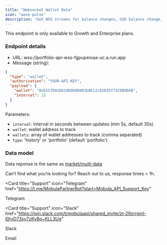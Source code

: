 ```yaml
---
title: "Websocket Wallet Data"
icon: "wave-pulse"
description: "Get WSS streams for balance changes, USD balance change, transactions, and more."
---
```


<Tip> This endpoint is only available to Growth and Enterprise plans. </Tip>

### Endpoint details

- URL: wss://portfolio-api-wss-fgpupeioaa-uc.a.run.app
- Message (string):

```json
{
  "type": "wallet",
  "authorization": "YOUR-API-KEY",
  "payload": {
    "wallet": "0x6557D92D629E0bD8003b8E12c83835ff3CDB9D6B",
    "interval": 15
  }
}
```

Parameters:

- `interval`: interval in seconds between updates (min 5s, default 30s)
- `wallet`: wallet address to track
- `wallets`: array of wallet addresses to track (comma separated)
- `type`: 'history' or 'portfolio' (default 'portfolio')

### Data model

Data reponse is the same as [market/multi-data](/api-reference/endpoint/wallet-portfolio)

Can’t find what you’re looking for? Reach out to us, response times < 1h.

<CardGroup>

<Card
  title="Support"
  icon="Telegram"
  href="https://t.me/MobulaPartnerBot?start=Mobula_API_Support_Key"
>
  Telegram
</Card>

<Card
  title="Support"
  icon="Slack"
  href="https://join.slack.com/t/mobulaapi/shared_invite/zt-29zrrpjnl-I0tyD73sy7zKy8q~KLL3Ug"
>
  Slack
</Card>

<Card title="Need help?" icon="envelope" href="mailto:contact@mobulalabs.org">
  Email
</Card>

</CardGroup>
